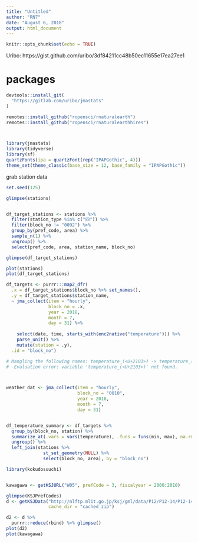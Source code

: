 ```yaml
---
title: "Untitled"
author: "RN7"
date: "August 6, 2018"
output: html_document
---
```


```r
knitr::opts_chunk$set(echo = TRUE)
```

Uribo: https://gist.github.com/uribo/3df84211cc48b50ec11655e17ea27ee1

# packages

```r
devtools::install_git(
  "https://gitlab.com/uribo/jmastats"
)

remotes::install_github("ropensci/rnaturalearth")
remotes::install_github("ropensci/rnaturalearthhires")



library(jmastats)
library(tidyverse)
library(sf)
quartzFonts(ipa = quartzFont(rep("IPAPGothic", 4)))
theme_set(theme_classic(base_size = 12, base_family = "IPAPGothic"))
```



grab station data

```r
set.seed(125)

glimpse(stations)


df_target_stations <- stations %>% 
  filter(station_type %in% c("四")) %>% 
  filter(block_no != "0092") %>% 
  group_by(pref_code, area) %>% 
  sample_n(1) %>% 
  ungroup() %>% 
  select(pref_code, area, station_name, block_no)

glimpse(df_target_stations)

plot(stations)
plot(df_target_stations)

df_targets <- purrr:::map2_dfr(
  .x = df_target_stations$block_no %>% set_names(),
  .y = df_target_stations$station_name,
  ~ jma_collect(item = "hourly",
                block_no = .x,
                year = 2018,
                month = 7,
                day = 31) %>% 
    
    select(date, time, starts_with(enc2native("temperature"))) %>% 
    parse_unit() %>% 
    mutate(station = .y),
  .id = "block_no")

# Mangling the following names: temperature_(<U+2103>) -> temperature_(<U+2103>). Use enc2native() to avoid the warning. Error in mutate_impl(.data, dots) : 
#  Evaluation error: variable 'temperature_(<U+2103>)' not found.



weather_dat <- jma_collect(item = "hourly",
                           block_no = "0010",
                           year = 2018,
                           month = 7,
                           day = 31)


df_temperature_summary <- df_targets %>% 
  group_by(block_no, station) %>% 
  summarize_at(.vars = vars(temperature), .funs = funs(min, max), na.rm = TRUE) %>% 
  ungroup() %>% 
  left_join(stations %>% 
              st_set_geometry(NULL) %>% 
              select(block_no, area), by = "block_no")


```











```r
library(kokudosuuchi)


kawagawa <- getKSJURL("W05", prefCode = 3, fiscalyear = 2000:2010)

glimpse(KSJPrefCodes)
d <- getKSJData("http://nlftp.mlit.go.jp/ksj/gml/data/P12/P12-14/P12-14_06_GML.zip",
                cache_dir = "cached_zip")

d2 <- d %>% 
  purrr::reduce(rbind) %>% glimpse()
plot(d2)
plot(kawagawa)
```




























